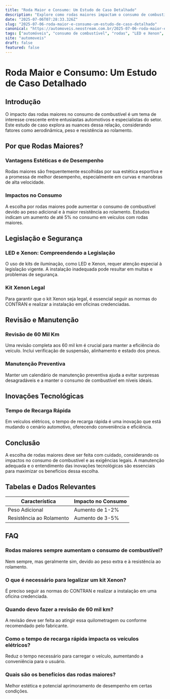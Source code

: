 ```yaml
---
title: "Roda Maior e Consumo: Um Estudo de Caso Detalhado"
description: "Explore como rodas maiores impactam o consumo de combustível, com insights sobre legislação de LED e Xenon, e dicas de revisão."
date: "2025-07-06T07:28:33.326Z"
slug: "2025-07-06-roda-maior-e-consumo-um-estudo-de-caso-detalhado"
canonical: "https://automoveis.neostream.com.br/2025-07-06-roda-maior-e-consumo-um-estudo-de-caso-detalhado"
tags: ["automóveis", "consumo de combustível", "rodas", "LED e Xenon", "revisão automotiva"]
site: "automoveis"
draft: false
featured: false
---
```


# Roda Maior e Consumo: Um Estudo de Caso Detalhado

## Introdução

O impacto das rodas maiores no consumo de combustível é um tema de interesse crescente entre entusiastas automotivos e especialistas do setor. Este estudo de caso explora as nuances dessa relação, considerando fatores como aerodinâmica, peso e resistência ao rolamento.

## Por que Rodas Maiores?

### Vantagens Estéticas e de Desempenho
Rodas maiores são frequentemente escolhidas por sua estética esportiva e a promessa de melhor desempenho, especialmente em curvas e manobras de alta velocidade.

### Impactos no Consumo
A escolha por rodas maiores pode aumentar o consumo de combustível devido ao peso adicional e à maior resistência ao rolamento. Estudos indicam um aumento de até 5% no consumo em veículos com rodas maiores.

## Legislação e Segurança

### LED e Xenon: Compreendendo a Legislação
O uso de kits de iluminação, como LED e Xenon, requer atenção especial à legislação vigente. A instalação inadequada pode resultar em multas e problemas de segurança.

### Kit Xenon Legal
Para garantir que o kit Xenon seja legal, é essencial seguir as normas do CONTRAN e realizar a instalação em oficinas credenciadas.

## Revisão e Manutenção

### Revisão de 60 Mil Km
Uma revisão completa aos 60 mil km é crucial para manter a eficiência do veículo. Inclui verificação de suspensão, alinhamento e estado dos pneus.

### Manutenção Preventiva
Manter um calendário de manutenção preventiva ajuda a evitar surpresas desagradáveis e a manter o consumo de combustível em níveis ideais.

## Inovações Tecnológicas

### Tempo de Recarga Rápida
Em veículos elétricos, o tempo de recarga rápida é uma inovação que está mudando o cenário automotivo, oferecendo conveniência e eficiência.

## Conclusão

A escolha de rodas maiores deve ser feita com cuidado, considerando os impactos no consumo de combustível e as exigências legais. A manutenção adequada e o entendimento das inovações tecnológicas são essenciais para maximizar os benefícios dessa escolha.

## Tabelas e Dados Relevantes

| Característica | Impacto no Consumo |
|----------------|--------------------|
| Peso Adicional | Aumento de 1-2%    |
| Resistência ao Rolamento | Aumento de 3-5% |

## FAQ

### Rodas maiores sempre aumentam o consumo de combustível?
Nem sempre, mas geralmente sim, devido ao peso extra e à resistência ao rolamento.

### O que é necessário para legalizar um kit Xenon?
É preciso seguir as normas do CONTRAN e realizar a instalação em uma oficina credenciada.

### Quando devo fazer a revisão de 60 mil km?
A revisão deve ser feita ao atingir essa quilometragem ou conforme recomendado pelo fabricante.

### Como o tempo de recarga rápida impacta os veículos elétricos?
Reduz o tempo necessário para carregar o veículo, aumentando a conveniência para o usuário.

### Quais são os benefícios das rodas maiores?
Melhor estética e potencial aprimoramento de desempenho em certas condições.